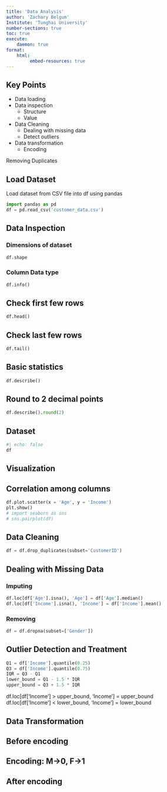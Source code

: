 ```yaml
---
title: 'Data Analysis'
author: 'Zachary Belgum'
Institute: 'Tunghai University' 
number-sections: true
toc: true
execute:
    daemon: true
format: 
    html:
         embed-resources: true
---
```


## Key Points

- Data loading
- Data inspection
    - Structure
    - Value
- Data Cleaning
    - Dealing with missing data
    - Detect outliers
- Data transformation
    - Encoding

Removing Duplicates

## Load Dataset

Load dataset from CSV file into df using pandas

```python
import pandas as pd
df = pd.read_csv('customer_data.csv')
```

## Data Inspection

### Dimensions of dataset

```python
df.shape
```

### Column Data type

```python
df.info()
```

## Check first few rows

```python
df.head()
```

## Check last few rows

```python
df.tail()
```

## Basic statistics

```python
df.describe()
```

## Round to 2 decimal points

```python
df.describe().round(2)
```
## Dataset

```python
#| echo: false
df
```

## Visualization
## Correlation among columns

```python
df.plot.scatter(x = 'Age', y = 'Income')
plt.show()
# import seaborn as sns
# sns.pairplot(df)
```

## Data Cleaning

```python
df = df.drop_duplicates(subset='CustomerID')
```
## Dealing with Missing Data

### Imputing

```python
df.loc[df['Age'].isna(), 'Age'] = df['Age'].median()
df.loc[df['Income'].isna(), 'Income'] = df['Income'].mean()
```

### Removing


```python
df = df.dropna(subset=['Gender'])
```


## Outlier Detection and Treatment

```python
Q1 = df['Income'].quantile(0.25)
Q3 = df['Income'].quantile(0.75)
IQR = Q3 - Q1
lower_bound = Q1 - 1.5 * IQR
upper_bound = Q3 + 1.5 * IQR
```


df.loc[df['Income'] > upper_bound, 'Income'] = upper_bound
df.loc[df['Income'] < lower_bound, 'Income'] = lower_bound

## Data Transformation


## Before encoding

## Encoding: M->0, F->1

## After encoding